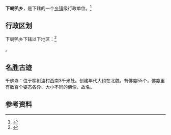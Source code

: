 {{中国乡级行政区|14/06/21/202/000}}

'''下喇叭乡'''，是{{PRC admin/fullname|14/06/21/202/000|3}}下辖的一个[[乡镇|乡镇]]级行政单位。<ref>{{PRC admin/ref sgc|{{PRC admin/parent|14/06/21/202/000}}}}</ref>

== 行政区划 ==

下喇叭乡下辖以下地区：<ref>{{PRC admin/ref sgc|14/06/21/202/000}}</ref>

{{PRC admin/children|14/06/21/202/000}}。

==名胜古迹==
千佛寺：位于榆树洼村西南3千米处。创建年代大约在北魏。有佛龛55个，佛龛里有数百个姿态各异、大小不同的佛像，故名。

== 参考资料 ==

{{reflist}}

{{PRC admin/navcat|14/06/21/202/000}}